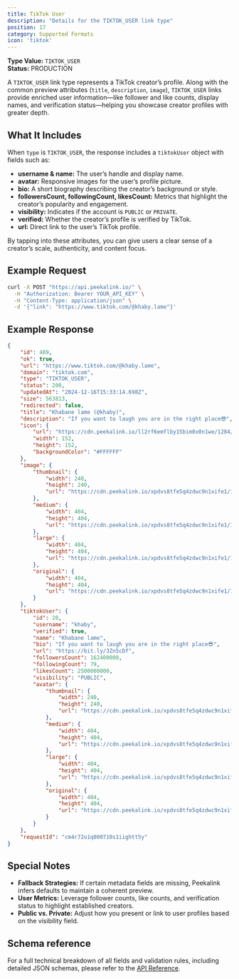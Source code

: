 ```yaml
---
title: TikTok User 
description: "Details for the TIKTOK_USER link type"
position: 17
category: Supported Formats
icon: 'tiktok'
---
```


**Type Value:** `TIKTOK_USER`  
**Status:** PRODUCTION

A `TIKTOK_USER` link type represents a TikTok creator’s profile. Along with the common preview attributes (`title`, `description`, `image`), `TIKTOK_USER` links provide enriched user information—like follower and like counts, display names, and verification status—helping you showcase creator profiles with greater depth.

## What It Includes

When `type` is `TIKTOK_USER`, the response includes a `tiktokUser` object with fields such as:

- **username & name:** The user’s handle and display name.
- **avatar:** Responsive images for the user’s profile picture.
- **bio:** A short biography describing the creator’s background or style.
- **followersCount, followingCount, likesCount:** Metrics that highlight the creator’s popularity and engagement.
- **visibility:** Indicates if the account is `PUBLIC` or `PRIVATE`.
- **verified:** Whether the creator’s profile is verified by TikTok.
- **url:** Direct link to the user’s TikTok profile.

By tapping into these attributes, you can give users a clear sense of a creator’s scale, authenticity, and content focus.

## Example Request

```bash
curl -X POST "https://api.peekalink.io/" \
  -H "Authorization: Bearer YOUR_API_KEY" \
  -H "Content-Type: application/json" \
  -d '{"link": "https://www.tiktok.com/@khaby.lame"}'
```

## Example Response

```json
{
    "id": 489,
    "ok": true,
    "url": "https://www.tiktok.com/@khaby.lame",
    "domain": "tiktok.com",
    "type": "TIKTOK_USER",
    "status": 200,
    "updatedAt": "2024-12-16T15:33:14.698Z",
    "size": 563813,
    "redirected": false,
    "title": "Khabane lame (@khaby)",
    "description": "If you want to laugh you are in the right place😎",
    "icon": {
        "url": "https://cdn.peekalink.io/ll2rf6emflby15bim0x0n1we/1284/favicon.png",
        "width": 152,
        "height": 152,
        "backgroundColor": "#FFFFFF"
    },
    "image": {
        "thumbnail": {
            "width": 240,
            "height": 240,
            "url": "https://cdn.peekalink.io/xpdvs8tfe5q4zdwc9n1xife1/1416/e755d298d36b3175a2ca87d603b5dc2d~c5_720x720_thumbnail.jpeg"
        },
        "medium": {
            "width": 404,
            "height": 404,
            "url": "https://cdn.peekalink.io/xpdvs8tfe5q4zdwc9n1xife1/1416/e755d298d36b3175a2ca87d603b5dc2d~c5_720x720_medium.jpeg"
        },
        "large": {
            "width": 404,
            "height": 404,
            "url": "https://cdn.peekalink.io/xpdvs8tfe5q4zdwc9n1xife1/1416/e755d298d36b3175a2ca87d603b5dc2d~c5_720x720_large.jpeg"
        },
        "original": {
            "width": 404,
            "height": 404,
            "url": "https://cdn.peekalink.io/xpdvs8tfe5q4zdwc9n1xife1/1416/e755d298d36b3175a2ca87d603b5dc2d~c5_720x720_original.jpeg"
        }
    },
    "tiktokUser": {
        "id": 20,
        "username": "khaby",
        "verified": true,
        "name": "Khabane lame",
        "bio": "If you want to laugh you are in the right place😎",
        "url": "https://bit.ly/3Zn5cDf",
        "followersCount": 162400000,
        "followingCount": 79,
        "likesCount": 2500000000,
        "visibility": "PUBLIC",
        "avatar": {
            "thumbnail": {
                "width": 240,
                "height": 240,
                "url": "https://cdn.peekalink.io/xpdvs8tfe5q4zdwc9n1xife1/1416/e755d298d36b3175a2ca87d603b5dc2d~c5_720x720_thumbnail.jpeg"
            },
            "medium": {
                "width": 404,
                "height": 404,
                "url": "https://cdn.peekalink.io/xpdvs8tfe5q4zdwc9n1xife1/1416/e755d298d36b3175a2ca87d603b5dc2d~c5_720x720_medium.jpeg"
            },
            "large": {
                "width": 404,
                "height": 404,
                "url": "https://cdn.peekalink.io/xpdvs8tfe5q4zdwc9n1xife1/1416/e755d298d36b3175a2ca87d603b5dc2d~c5_720x720_large.jpeg"
            },
            "original": {
                "width": 404,
                "height": 404,
                "url": "https://cdn.peekalink.io/xpdvs8tfe5q4zdwc9n1xife1/1416/e755d298d36b3175a2ca87d603b5dc2d~c5_720x720_original.jpeg"
            }
        }
    },
    "requestId": "cm4r72o1q000710s1iightt5y"
}
```


## Special Notes

- **Fallback Strategies:** If certain metadata fields are missing, Peekalink infers defaults to maintain a coherent preview.
- **User Metrics:** Leverage follower counts, like counts, and verification status to highlight established creators.
- **Public vs. Private:** Adjust how you present or link to user profiles based on the visibility field.

## Schema reference

For a full technical breakdown of all fields and validation rules, including detailed JSON schemas, please refer to the [API Reference](/api-reference/).
